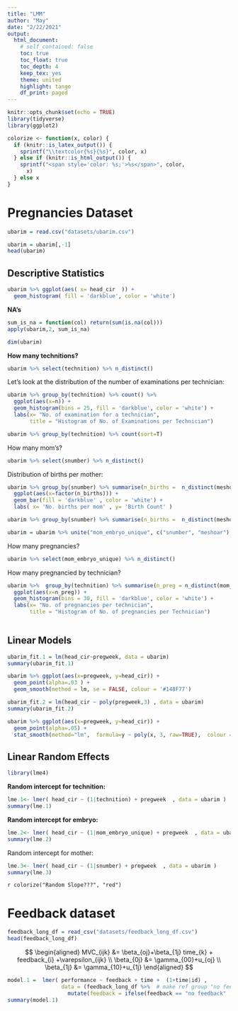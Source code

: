 ```yaml
---
title: "LMM"
author: "May"
date: "2/22/2021"
output: 
  html_document:
    # self_contained: false
    toc: true
    toc_float: true
    toc_depth: 4
    keep_tex: yes
    theme: united
    highlight: tango
    df_print: paged
---
```


```r
knitr::opts_chunk$set(echo = TRUE)
library(tidyverse)
library(ggplot2)

```

```r
colorize <- function(x, color) {
  if (knitr::is_latex_output()) {
    sprintf("\\textcolor{%s}{%s}", color, x)
  } else if (knitr::is_html_output()) {
    sprintf("<span style='color: %s;'>%s</span>", color, 
      x)
  } else x
}
```



# Pregnancies Dataset

```r
ubarim = read.csv("datasets/ubarim.csv")
```

```r
ubarim = ubarim[,-1]
head(ubarim)
```
## Descriptive Statistics

```r
ubarim %>% ggplot(aes( x= head_cir  )) +
  geom_histogram( fill = 'darkblue', color = 'white')
```



**NA's** 

```r
sum_is_na = function(col) return(sum(is.na(col)))
apply(ubarim,2, sum_is_na)
```

```r
dim(ubarim)
```

**How many technitions?**
```r
ubarim %>% select(technition) %>% n_distinct()
```

Let's look at the distribution of the number of examinations per technician:
```r
ubarim %>% group_by(technition) %>% count() %>%
  ggplot(aes(x=n)) +
  geom_histogram(bins = 25, fill = 'darkblue', color = 'white') +
  labs(x= "No. of examination for a technician",
       title = "Histogram of No. of Examinations per Technician")
```




```r
ubarim %>% group_by(technition) %>% count(sort=T)
```

How many mom's?
```r
ubarim %>% select(snumber) %>% n_distinct()
```

Distribution of births per mother:
```r
ubarim %>% group_by(snumber) %>% summarise(n_births =  n_distinct(meshoar)) %>%
  ggplot(aes(x=factor(n_births))) +
  geom_bar(fill = 'darkblue' , color = 'white') +
  labs( x= 'No. births per mom' , y= 'Birth Count' )
```

```r
ubarim %>% group_by(snumber) %>% summarise(n_births =  n_distinct(meshoar)) %>% arrange(-n_births)
```

```r
ubarim = ubarim %>% unite("mom_embryo_unique", c("snumber", "meshoar"), remove = FALSE) 
```

How many pregnancies? 
```r
ubarim %>% select(mom_embryo_unique) %>% n_distinct()
```

How many pregnancied by technician? 
```r
ubarim %>%  group_by(technition) %>% summarise(n_preg = n_distinct(mom_embryo_unique)) %>%
  ggplot(aes(x=n_preg)) +
  geom_histogram(bins = 30, fill = 'darkblue', color = 'white') +
  labs(x= "No. of pregnancies per technician",
       title = "Histogram of No. of pregnancies per Technician")
  
```








## Linear Models

```r
ubarim_fit.1 = lm(head_cir~pregweek, data = ubarim)
summary(ubarim_fit.1)
```


```r
ubarim %>% ggplot(aes(x=pregweek, y=head_cir)) +
  geom_point(alpha=.03 ) +
  geom_smooth(method = lm, se = FALSE, colour = '#148F77')
```


```r
ubarim_fit.2 = lm(head_cir ~ poly(pregweek,3) , data = ubarim)
summary(ubarim_fit.2)
```

```r
ubarim %>% ggplot(aes(x=pregweek, y=head_cir)) +
  geom_point(alpha=.05) +
  stat_smooth(method="lm",  formula=y ~ poly(x, 3, raw=TRUE),  colour = '#148F77')
```


## Linear Random Effects
```r
library(lme4)
```

**Random intercept for technition:** 
```r
lme.1<- lmer( head_cir ~ (1|technition) + pregweek  , data = ubarim )
summary(lme.1)
```


**Random intercept for embryo:** 
```r
lme.2<- lmer( head_cir ~ (1|mom_embryo_unique) + pregweek  , data = ubarim )
summary(lme.2)
```

Random intercept for mother: 
```r
lme.3<- lmer( head_cir ~ (1|snumber) + pregweek  , data = ubarim )
summary(lme.3)
```

`r colorize("Random Slope???", "red")`  


# Feedback dataset

```r
feedback_long_df = read_csv("datasets/feedback_long_df.csv")
head(feedback_long_df)
```

$$
\begin{aligned}
MVC_{ijk} &= \beta_{oj}+\beta_{1j} time_{k} + feedback_{i} +\varepsilon_{ijk} \\
\beta_{0j} &= \gamma_{00}+u_{oj} \\
\beta_{1j} &= \gamma_{10}+u_{1j}
\end{aligned}
$$


```r
model.1 =  lmer( performance ~ feedback + time +  (1+time|id) ,
                 data = (feedback_long_df %>%  # make ref group "no feedback"
                   mutate(feedback = ifelse(feedback == "no feedback" , 0 , feedback) )))
summary(model.1)
```

